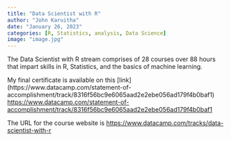 ```yaml
---
title: "Data Scientist with R"
author: "John Karuitha"
date: "January 26, 2023"
categories: [R, Statistics, analysis, Data Science]
image: "image.jpg"
---
```


The Data Scientist with R stream comprises of 28 courses over 88 hours that impart skills in R, Statistics, and the basics of machine learning.

My final certificate is available on this \[link\](https://www.datacamp.com/statement-of-accomplishment/track/8316f56bc9e6065aad2e2ebe056ad179f4b0baf1) <https://www.datacamp.com/statement-of-accomplishment/track/8316f56bc9e6065aad2e2ebe056ad179f4b0baf1>

The URL for the course website is <https://www.datacamp.com/tracks/data-scientist-with-r>
